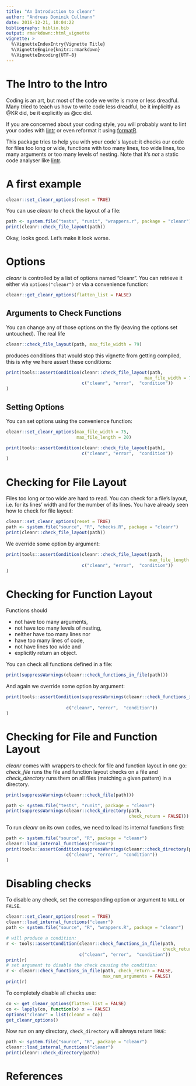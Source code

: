 ```yaml
---
title: "An Introduction to cleanr"
author: "Andreas Dominik Cullmann"
date: 2016-12-21, 10:04:22
bibliography: biblio.bib
output: rmarkdown::html_vignette
vignette: >
  %\VignetteIndexEntry{Vignette Title}
  %\VignetteEngine{knitr::rmarkdown}
  %\VignetteEncoding{UTF-8}
---
```

# The Intro to the Intro
Coding is an art, but most of the code we write is more or less dreadful.
Many tried to teach us how to write code less dreadful, be it implicitly as
@KR did,
be it explicitly as
@cc
did.

If you are concerned about your coding style, you will probably want to lint 
your codes with [lintr]( https://CRAN.R-project.org/package=lintr) or even 
reformat it using [formatR](https://CRAN.R-project.org/package=formatR).

This package tries to help you with your code`s layout:
it checks our code for files too long or wide, functions with too
many lines, too wide lines, too many arguments or too many levels of nesting.
Note that it's *not* a static code analyser like 
[lintr]( https://CRAN.R-project.org/package=lintr).

# A first example
```r
cleanr::set_cleanr_options(reset = TRUE)
```
You can use *cleanr* to check the layout of a file:
```r
path <- system.file("tests", "runit", "wrappers.r", package = "cleanr")
print(cleanr::check_file_layout(path))
```
Okay, looks good. Let's make it look worse.  

# Options
*cleanr* is controlled by a list of options named "cleanr". You can retrieve 
it either via ```options("cleanr")``` or via a convenience function:
```r
cleanr::get_cleanr_options(flatten_list = FALSE)
```

## Arguments to Check Functions
You can change any of those options on the fly (leaving the options set 
                                                untouched). 
The real life
```r
cleanr::check_file_layout(path, max_file_width = 79)
```
produces conditions that would stop this vignette from getting compiled, this is
why we here assert these conditions:

```r
print(tools::assertCondition(cleanr::check_file_layout(path, 
                                                     max_file_width = 79), 
                             c("cleanr", "error",  "condition"))
)
```
## Setting Options
You can set options using the convenience function:
```r
cleanr::set_cleanr_options(max_file_width = 75, 
                           max_file_length = 20)
```
```r
print(tools::assertCondition(cleanr::check_file_layout(path), 
                             c("cleanr", "error",  "condition"))
)
```

# Checking for File Layout
Files too long or too wide are hard to read.
You can check for a file's layout, i.e. for its lines' width and for the number 
of its lines.
You have already seen how to check for file layout:
```r
cleanr::set_cleanr_options(reset = TRUE)
path <- system.file("source", "R", "checks.R", package = "cleanr")
print(cleanr::check_file_layout(path)) 
```

We override some option by argument:
```r
print(tools::assertCondition(cleanr::check_file_layout(path, 
                                                       max_file_length = 100), 
                             c("cleanr", "error",  "condition"))
)
```


# Checking for Function Layout
Functions should

 - not have too many arguments,
 - not have too many levels of nesting,
 - neither have too many lines nor
 - have too many lines of code,
 - not have lines too wide and
 - explicitly return an object.

You can check all functions defined in a file:
```r
print(suppressWarnings(cleanr::check_functions_in_file(path)))
```
And again we override some option by argument:

```r
print(tools::assertCondition(suppressWarnings(cleanr::check_functions_in_file(path,
                                                                        max_num_arguments = 1)), 
                       c("cleanr", "error",  "condition"))
)
```

# Checking for File and Function Layout 
*cleanr* comes with wrappers to check for file and function layout in one go:
*check_file* runs the file and function layout checks on a file and 
*check_directory* runs them on all files (matching a given pattern) in a 
directory.
```r
print(suppressWarnings(cleanr::check_file(path)))
```

```r
path <- system.file("tests", "runit", package = "cleanr")
print(suppressWarnings(cleanr::check_directory(path,
                                               check_return = FALSE)))
```
To run *cleanr* on its own codes, we need to load its internal functions first:
```r
path <- system.file("source", "R", package = "cleanr")
cleanr::load_internal_functions("cleanr")
print(tools::assertCondition(suppressWarnings(cleanr::check_directory(path)), 
                       c("cleanr", "error",  "condition"))
)
```
# Disabling checks
To disable any check, set the corresponding option or argument to ```NULL``` or 
```FALSE```. 
```r
cleanr::set_cleanr_options(reset = TRUE)
cleanr::load_internal_functions("cleanr")
path <- system.file("source", "R", "wrappers.R", package = "cleanr")

# will produce a condition:
r <- tools::assertCondition(cleanr::check_functions_in_file(path, 
                                                            check_return = FALSE),
                            c("cleanr", "error",  "condition"))
print(r)
# set argument to disable the check causing the condition:
r <- cleanr::check_functions_in_file(path, check_return = FALSE, 
                                     max_num_arguments = FALSE)
print(r)
```



To completely disable all checks use:
```r
co <- get_cleanr_options(flatten_list = FALSE)
co <- lapply(co, function(x) x == FALSE)
options("cleanr" = list(cleanr = co))
get_cleanr_options() 
```
Now run on any directory, ```check_directory``` will always return ```TRUE```:
```r
path <- system.file("source", "R", package = "cleanr")
cleanr::load_internal_functions("cleanr")
print(cleanr::check_directory(path)) 
```




# References
